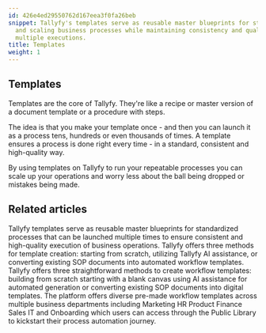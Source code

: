 ```yaml
---
id: 426e4ed29550762d167eea3f0fa26beb
snippet: Tallyfy's templates serve as reusable master blueprints for standardizing
  and scaling business processes while maintaining consistency and quality across
  multiple executions.
title: Templates
weight: 1
---
```


## Templates

Templates are the core of Tallyfy. They're like a recipe or master version of a document template or a procedure with steps.

The idea is that you make your template once - and then you can launch it as a process tens, hundreds or even thousands of times. A template ensures a process is done right every time - in a standard, consistent and high-quality way.

By using templates on Tallyfy to run your repeatable processes you can scale up your operations and worry less about the ball being dropped or mistakes being made.



<PageTree />


## Related articles
<CardGrid>
<LinkTitleCard header="<b>Documenting > Templates</b>" href="/products/pro/documenting/templates/" > Tallyfy templates serve as reusable master blueprints for standardized processes that can be launched multiple times to ensure consistent and high-quality execution of business operations. </LinkTitleCard>
<LinkTitleCard header="<b>Templates > Create a template</b>" href="/products/pro/documenting/templates/create-template/" > Tallyfy offers three methods for template creation: starting from scratch, utilizing Tallyfy AI assistance, or converting existing SOP documents into automated workflow templates. </LinkTitleCard>
<LinkTitleCard header="<b>Templates > Create a template</b>" href="/products/pro/documenting/templates/create-template/" > Tallyfy offers three straightforward methods to create workflow templates: building from scratch starting with a blank canvas using AI assistance for automated generation or converting existing SOP documents into digital templates. </LinkTitleCard>
<LinkTitleCard header="<b>Templates > Sample Templates</b>" href="/products/pro/documenting/templates/how-can-i-access-tallyfys-sample-templates/" > The platform offers diverse pre-made workflow templates across multiple business departments including Marketing HR Product Finance Sales IT and Onboarding which users can access through the Public Library to kickstart their process automation journey. </LinkTitleCard>
</CardGrid>
